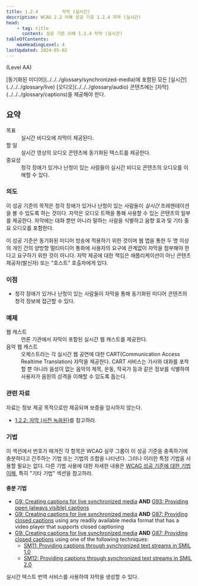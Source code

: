 ```yaml
---
title: 1.2.4         자막 (실시간)
description: WCAG 2.2 이해 성공 기준 1.2.4 자막 (실시간)
head:
    - tag: title
      content: 성공 기준 이해 1.2.4 자막 (실시간)
tableOfContents:
    maxHeadingLevel: 4
lastUpdated: 2024-05-02
---
```



(Level AA)

<Card title="성공 기준(SC)">
[동기화된 미디어](../../../glossary/synchronized-media)에 포함된 모든 [실시간](../../../glossary/live) [오디오](../../../glossary/audio) 콘텐츠에는 [자막](../../../glossary/captions)을 제공해야 한다.
</Card>

## 요약

<dl>
<dt>목표</dt>
<dd>실시간 비디오에 자막이 제공된다.</dd>
<dt>할 일</dt>
<dd>실시간 영상의 오디오 콘텐츠에 동기화된 텍스트를 제공한다.</dd>
<dt>중요성</dt>
<dd>청각 장애가 있거나 난청이 있는 사람들이 실시간 비디오 콘텐츠의 오디오를 이해할 수 있다.</dd>
</dl>

### 의도

이 성공 기준의 목적은 청각 장애가 있거나 난청이 있는 사람들이 *실시간* 프레젠테이션을 볼 수 있도록 하는 것이다. 자막은 오디오 트랙을 통해 사용할 수 있는 콘텐츠의 일부를 제공한다. 자막에는 대화 뿐만 아니라 말하는 사람을 식별하고 음향 효과 및 기타 중요 오디오를 포함한다.

이 성공 기준은 동기화된 미디어 방송에 적용하기 위한 것이며 웹 앱을 통한 두 명 이상의 개인 간의 양방향 멀티미디어 통화에 사용자의 요구에 관계없이 자막을 첨부해야 한다고 요구하기 위한 것이 아니다. 자막 제공에 대한 책임은 애플리케이션이 아닌 콘텐츠 제공자(발신자) 또는 "호스트" 호출자에게 있다.

### 이점

*   청각 장애가 있거나 난청이 있는 사람들이 자막을 통해 동기화된 미디어 콘텐츠의 청각 정보에 접근할 수 있다.

### 예제

<dl>
    <dt>웹 캐스트</dt>
    <dd>언론 기관에서 자막이 포함된 실시간 웹 캐스트를 제공한다.</dd>
    <dt>음악 웹 캐스트</dt>
    <dd>오케스트라는 각 실시간 웹 공연에 대한 CART(<span lang="en">Communication Access Realtime Translation</span>) 자막을 제공한다. CART 서비스는 가사와 대화를 포착할 뿐 아니라 음성이 없는 음악의 제목, 운동, 작곡가 등과 같은 정보를 식별하여 사용자가 음원의 성격을 이해할 수 있도록 돕는다.</dd>
</dl>

### 관련 자료

자료는 정보 제공 목적으로만 제공되며 보증을 암시하지 않는다.

*   [1.2.2: 자막 (사전 녹음된)](captions-prerecorded)를 참고하라.

### 기법

이 섹션에서 번호가 매겨진 각 항목은 WCAG 실무 그룹이 이 성공 기준을 충족하기에 충분하다고 간주하는 기법 또는 기법의 조합을 나타낸다. 그러나 이러한 특정 기법을 사용할 필요는 없다. 다른 기법 사용에 대한 자세한 내용은 [WCAG 성공 기준에 대한 기법 이해](../understanding-techniques), 특히 "기타 기법" 섹션을 참고하라.

#### 충분 기법

*   [G9: Creating captions for live synchronized media](https://www.w3.org/WAI/WCAG22/Techniques/general/G9) **AND** [G93: Providing open (always visible) captions](https://www.w3.org/WAI/WCAG22/Techniques/general/G93)
*   [G9: Creating captions for live synchronized media](https://www.w3.org/WAI/WCAG22/Techniques/general/G9) **AND** [G87: Providing closed captions](https://www.w3.org/WAI/WCAG22/Techniques/general/G87) using any readily available media format that has a video player that supports closed captioning
*   [G9: Creating captions for live synchronized media](https://www.w3.org/WAI/WCAG22/Techniques/general/G9) **AND** [G87: Providing closed captions](https://www.w3.org/WAI/WCAG22/Techniques/general/G87) using one of the following techniques:
    *   [SM11: Providing captions through synchronized text streams in SMIL 1.0](https://www.w3.org/WAI/WCAG22/Techniques/smil/SM11)
    *   [SM12: Providing captions through synchronized text streams in SMIL 2.0](https://www.w3.org/WAI/WCAG22/Techniques/smil/SM12)


<Card title="참고">
실시간 텍스트 번역 서비스를 사용하여 자막을 생성할 수 있다.
</Card>